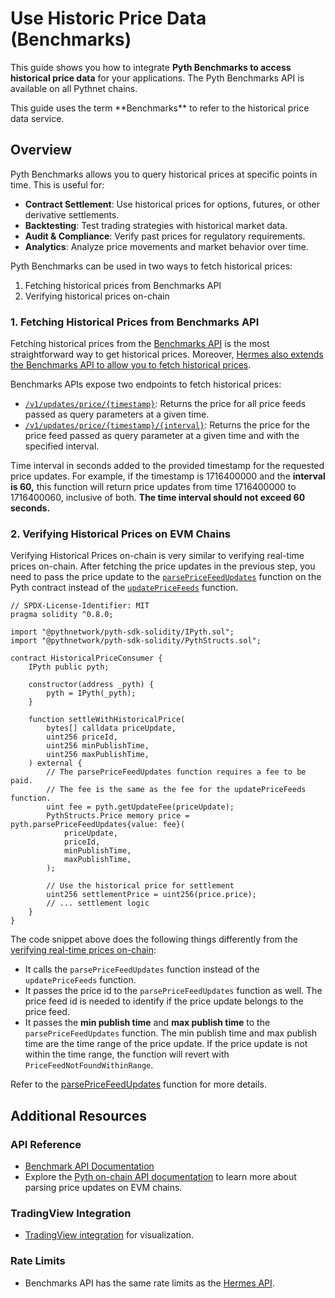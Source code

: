 
# Use Historic Price Data (Benchmarks)

This guide shows you how to integrate **Pyth Benchmarks to access historical price data** for your applications.
The Pyth Benchmarks API is available on all Pythnet chains.

<Callout type="info" emoji="ℹ️">
  This guide uses the term **Benchmarks** to refer to the historical price data
  service.
</Callout>

## Overview

Pyth Benchmarks allows you to query historical prices at specific points in time. This is useful for:

- **Contract Settlement**: Use historical prices for options, futures, or other derivative settlements.
- **Backtesting**: Test trading strategies with historical market data.
- **Audit & Compliance**: Verify past prices for regulatory requirements.
- **Analytics**: Analyze price movements and market behavior over time.

Pyth Benchmarks can be used in two ways to fetch historical prices:

1. Fetching historical prices from Benchmarks API
2. Verifying historical prices on-chain

<Steps>

### 1. Fetching Historical Prices from Benchmarks API

Fetching historical prices from the [Benchmarks API](https://benchmarks.pyth.network/docs#/Updates/price_updates_timestamp_route_v1_updates_price__timestamp__get) is the most straightforward way to get historical prices.
Moreover, [Hermes also extends the Benchmarks API to allow you to fetch historical prices](https://hermes.pyth.network/docs/#/rest/timestamp_price_updates).

Benchmarks APIs expose two endpoints to fetch historical prices:

- [`/v1/updates/price/{timestamp}`](https://benchmarks.pyth.network/docs#/): Returns the price for all price feeds passed as query parameters at a given time.
- [`/v1/updates/price/{timestamp}/{interval}`](https://benchmarks.pyth.network/docs#/): Returns the price for the price feed passed as query parameter at a given time and with the specified interval.

<Callout type="info" emoji="ℹ️">

Time interval in seconds added to the provided timestamp for the requested price updates.
For example, if the timestamp is 1716400000 and the **interval is 60,** this function will return price updates from time 1716400000 to 1716400060, inclusive of both. **The time interval should not exceed 60 seconds.**

</Callout>

### 2. Verifying Historical Prices on EVM Chains

Verifying Historical Prices on-chain is very similar to verifying real-time prices on-chain.
After fetching the price updates in the previous step, you need to pass the price update to the [`parsePriceFeedUpdates`](https://api-reference.pyth.network/price-feeds/evm/parsePriceFeedUpdates) function on the Pyth contract instead of the [`updatePriceFeeds`](https://api-reference.pyth.network/price-feeds/evm/updatePriceFeeds) function.

```solidity copy
// SPDX-License-Identifier: MIT
pragma solidity ^0.8.0;

import "@pythnetwork/pyth-sdk-solidity/IPyth.sol";
import "@pythnetwork/pyth-sdk-solidity/PythStructs.sol";

contract HistoricalPriceConsumer {
    IPyth public pyth;

    constructor(address _pyth) {
        pyth = IPyth(_pyth);
    }

    function settleWithHistoricalPrice(
        bytes[] calldata priceUpdate,
        uint256 priceId,
        uint256 minPublishTime,
        uint256 maxPublishTime,
    ) external {
        // The parsePriceFeedUpdates function requires a fee to be paid.
        // The fee is the same as the fee for the updatePriceFeeds function.
        uint fee = pyth.getUpdateFee(priceUpdate);
        PythStructs.Price memory price = pyth.parsePriceFeedUpdates{value: fee}(
            priceUpdate,
            priceId,
            minPublishTime,
            maxPublishTime,
        );

        // Use the historical price for settlement
        uint256 settlementPrice = uint256(price.price);
        // ... settlement logic
    }
}
```

The code snippet above does the following things differently from the [verifying real-time prices on-chain](./use-real-time-data.mdx):

- It calls the `parsePriceFeedUpdates` function instead of the `updatePriceFeeds` function.
- It passes the price id to the `parsePriceFeedUpdates` function as well. The price feed id is needed to identify if the price update belongs to the price feed.
- It passes the **min publish time** and **max publish time** to the `parsePriceFeedUpdates` function. The min publish time and max publish time are the time range of the price update. If the price update is not within the time range, the function will revert with `PriceFeedNotFoundWithinRange`.

Refer to the [parsePriceFeedUpdates](https://api-reference.pyth.network/price-feeds/evm/parsePriceFeedUpdates) function for more details.

</Steps>

## Additional Resources

### API Reference

- [Benchmark API Documentation](https://benchmarks.pyth.network/docs)
- Explore the [Pyth on-chain API documentation](https://api-reference.pyth.network/price-feeds/evm/parsePriceFeedUpdates) to learn more about parsing price updates on EVM chains.

### TradingView Integration

- [TradingView integration](../create-tradingview-charts) for visualization.

### Rate Limits

- Benchmarks API has the same rate limits as the [Hermes API](./rate-limits).
